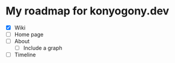 # My roadmap for konyogony.dev

-   [x] Wiki
-   [ ] Home page
-   [ ] About
    -   [ ] Include a graph
-   [ ] Timeline
